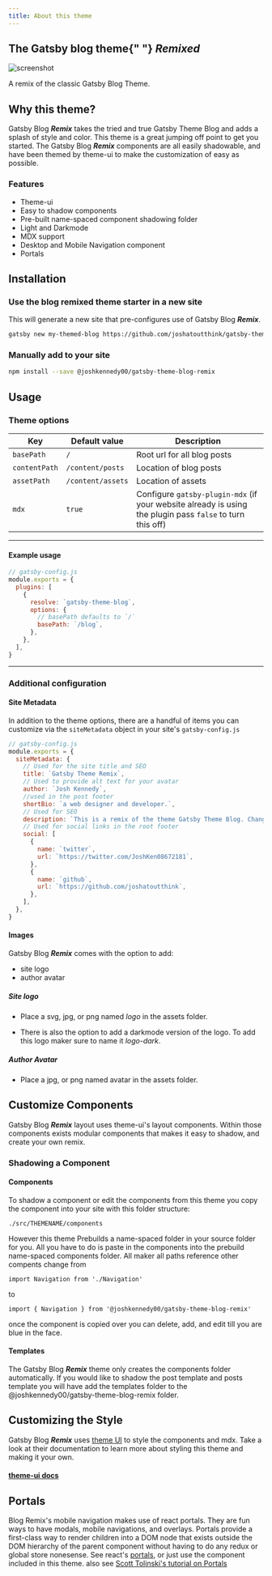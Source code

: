 ```yaml
---
title: About this theme
---
```


<h2 align="left">
  The Gatsby blog theme{" "}
  <strong>
    <i>Remixed</i>
  </strong>
</h2>

![screenshot](/static/theme-screenshot-69b4bec53f4295dc8c361eca7598d0b1.png)

A remix of the classic Gatsby Blog Theme.

## Why this theme?

Gatsby Blog **_Remix_** takes the tried and true Gatsby Theme Blog and adds a splash of style and color. This theme is a great jumping off point to get you started. The Gatsby Blog **_Remix_** components are all easily shadowable, and have been themed by theme-ui to make the customization of easy as possible.

### Features

- Theme-ui
- Easy to shadow components
- Pre-built name-spaced component shadowing folder
- Light and Darkmode
- MDX support
- Desktop and Mobile Navigation component
- Portals

## Installation

### Use the blog remixed theme starter in a new site

This will generate a new site that pre-configures use of Gatsby Blog **_Remix_**.

```sh
gatsby new my-themed-blog https://github.com/joshatoutthink/gatsby-theme-blog-remix-demo
```

### Manually add to your site

```sh
npm install --save @joshkennedy00/gatsby-theme-blog-remix
```

## Usage

### Theme options

| Key           | Default value     | Description                                                                                               |
| ------------- | ----------------- | --------------------------------------------------------------------------------------------------------- |
| `basePath`    | `/`               | Root url for all blog posts                                                                               |
| `contentPath` | `/content/posts`  | Location of blog posts                                                                                    |
| `assetPath`   | `/content/assets` | Location of assets                                                                                        |
| `mdx`         | `true`            | Configure `gatsby-plugin-mdx` (if your website already is using the plugin pass `false` to turn this off) |

---

#### Example usage

```js
// gatsby-config.js
module.exports = {
  plugins: [
    {
      resolve: `gatsby-theme-blog`,
      options: {
        // basePath defaults to `/`
        basePath: `/blog`,
      },
    },
  ],
}
```

---

### Additional configuration

#### Site Metadata

In addition to the theme options, there are a handful of items you can customize via the `siteMetadata` object in your site's `gatsby-config.js`

```js
// gatsby-config.js
module.exports = {
  siteMetadata: {
    // Used for the site title and SEO
    title: `Gatsby Theme Remix`,
    // Used to provide alt text for your avatar
    author: `Josh Kennedy`,
    //used in the post footer
    shortBio: `a web designer and developer.`,
    // Used for SEO
    description: `This is a remix of the theme Gatsby Theme Blog. Changed some styling, added some components, also made extra comments to make extending this theme easier`,
    // Used for social links in the root footer
    social: [
      {
        name: `twitter`,
        url: `https://twitter.com/JoshKen08672181`,
      },
      {
        name: `github`,
        url: `https://github.com/joshatoutthink`,
      },
    ],
  },
}
```

#### Images

Gatsby Blog **_Remix_** comes with the option to add:

- site logo
- author avatar

##### Site logo

- Place a svg, jpg, or png named _logo_ in the assets folder.

- There is also the option to add a darkmode version of the logo. To add this logo maker sure to name it _logo-dark_.

##### Author Avatar

- Place a jpg, or png named avatar in the assets folder.

## Customize Components

Gatsby Blog **_Remix_** layout uses theme-ui's layout components. Within those components exists modular components that makes it easy to shadow, and create your own remix.

### Shadowing a Component

#### Components

To shadow a component or edit the components from this theme you copy the component into your site with this folder structure:

```
./src/THEMENAME/components
```

However this theme Prebuilds a name-spaced folder in your source folder for you. All you have to do is paste in the components into the prebuild name-spaced components folder. All maker all paths reference other compents change from

```JS
import Navigation from './Navigation'
```

to

```JS
import { Navigation } from '@joshkennedy00/gatsby-theme-blog-remix'
```

once the component is copied over you can delete, add, and edit till you are blue in the face.

#### Templates

The Gatsby Blog **_Remix_** theme only creates the components folder automatically. If you would like to shadow the post template and posts template you will have add the templates folder to the @joshkennedy00/gatsby-theme-blog-remix folder.

## Customizing the Style

Gatsby Blog **_Remix_** uses [theme UI](https://theme-ui.com/) to style the components and mdx. Take a look at their documentation to learn more about styling this theme and making it your own.

#### [theme-ui docs](https://theme-ui.com/getting-started)

## Portals

Blog Remix's mobile navigation makes use of react portals. They are fun ways to have modals, mobile navigations, and overlays. Portals provide a first-class way to render children into a DOM node that exists outside the DOM hierarchy of the parent component without having to do any redux or global store nonesense. See react's [portals](https://reactjs.org/docs/portals.html), or just use the component included in this theme.
also see [Scott Tolinski's tutorial on Portals](https://www.leveluptutorials.com/tutorials/level-2-react/creating-a-reuseable-portal)
